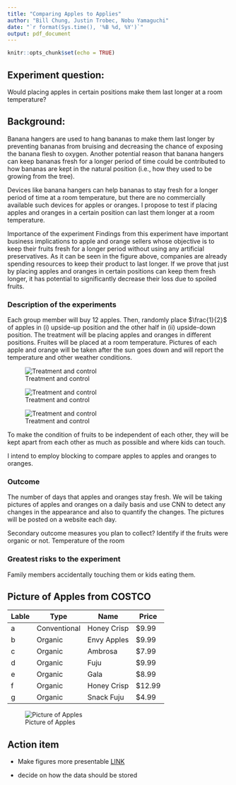 ```yaml
---
title: "Comparing Apples to Applies"
author: "Bill Chung, Justin Trobec, Nobu Yamaguchi"
date: "`r format(Sys.time(), '%B %d, %Y')`"
output: pdf_document
---
```


```r
knitr::opts_chunk$set(echo = TRUE)
```

## Experiment question: 
Would placing apples in certain positions make them last longer at a room temperature?

## Background: 

Banana hangers  are used to hang bananas to make them last longer by preventing bananas from bruising and decreasing the chance of exposing the banana flesh to oxygen.  Another potential reason that banana hangers can keep bananas fresh for a longer period of time could be contributed to how bananas are kept in the natural position (i.e., how they used to be growing from the tree).

Devices like banana hangers can help bananas to stay fresh for a longer period of time at a room temperature, but there are no commercially available such devices for apples or oranges. I propose to test if placing apples and oranges in a certain position can last them longer at a room temperature. 

Importance of the experiment
Findings from this experiment  have important business implications to apple and orange sellers whose objective is to keep their fruits fresh for a longer period without using any artificial preservatives. As it can be seen in the figure above, companies are already spending resources to keep their product to last longer.  If we prove that just by placing apples and oranges in certain positions can keep them fresh longer, it has potential to significantly decrease their loss due to spoiled fruits. 

### Description of the experiments
Each group member will buy 12 apples.  Then, randomly place $\frac{1}{2}$ of apples in (i) upside-up position and the other half in (ii) upside-down position.  The treatment will be placing apples and oranges in different positions.  Fruites will be placed at a room temperature.  Pictures of each apple and orange will be taken after the sun goes down and will report the temperature and other weather conditions.

![Treatment and control](ApplePicture/fig/slide2.jpg)

![Treatment and control](ApplePicture/fig/slide3.jpg)

![Treatment and control](ApplePicture/fig/slide4.jpg)


To make the condition of fruits to be independent of each other, they will be kept apart from each other as much as possible and where kids can touch. 

I intend to employ blocking to compare apples to apples and oranges to oranges. 

### Outcome

The number of days that apples and oranges stay fresh.  We will be taking pictures of apples and oranges on a daily basis and use CNN to detect any changes in the appearance and also to quantify the changes.  The pictures will be posted on a website each day. 

Secondary outcome measures you plan to collect?
Identify if the fruits were organic or not.
Temperature of the room

### Greatest risks to the experiment

Family members accidentally touching them or kids eating them.


## Picture of Apples from COSTCO


| Lable| Type          | Name         | Price  |   
|----- |---            |---           |---     |
| a    | Conventional  | Honey Crisp  | $9.99  | 
| b    | Organic       | Envy Apples  | $9.99  |
| c    | Organic       | Ambrosa      | $7.99  |
| d    | Organic       | Fuju         | $9.99  |
| e    | Organic       | Gala         | $8.99  |
| f    | Organic       | Honey Crisp  | $12.99 | 
| g    | Organic       | Snack Fuju   | $4.99  | 

![Picture of Apples](ApplePicture/fig/slide1.jpg)

## Action item

- Make figures more presentable [LINK](http://zevross.com/blog/2017/06/19/tips-and-tricks-for-working-with-images-and-figures-in-r-markdown-documents/)

- decide on how the data should be stored
